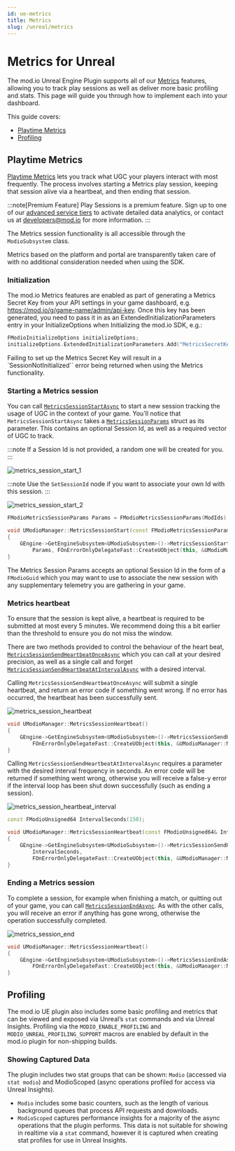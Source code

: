 ```yaml
---
id: ue-metrics
title: Metrics
slug: /unreal/metrics
---
```


# Metrics for Unreal

The mod.io Unreal Engine Plugin supports all of our [Metrics](https://docs.mod.io/metrics/) features, allowing you to track play sessions as well as deliver more basic profiling and stats. This page will guide you through how to implement each into your dashboard.

This guide covers:

* [Playtime Metrics](#playtime-metrics)
* [Profiling](#profiling)

## Playtime Metrics

[Playtime Metrics](https://docs.mod.io/metrics/game#play-sessions) lets you track what UGC your players interact with most frequently. The process involves starting a Metrics play session, keeping that session alive via a heartbeat, and then ending that session.

:::note[Premium Feature]
Play Sessions is a premium feature. Sign up to one of our [advanced service tiers](https://mod.io/pricing) to activate detailed data analytics, or contact us at developers@mod.io for more information.
:::

The Metrics session functionality is all accessible through the `ModioSubsystem` class.

Metrics based on the platform and portal are transparently taken care of with no additional consideration needed when using the SDK.

### Initialization

The mod.io Metrics features are enabled as part of generating a Metrics Secret Key from your API settings in your game dashboard, e.g. https://mod.io/g/game-name/admin/api-key. Once this key has been generated, you need to pass it in as an ExtendedInitializationParameters entry in your InitializeOptions when Initializing the mod.io SDK, e.g.:


```cpp
FModioInitializeOptions initializeOptions;
initializeOptions.ExtendedInitializationParameters.Add("MetricsSecretKey", "00000000-1111-2222-3333-444444444444");
```

Failing to set up the Metrics Secret Key will result in a `SessionNotInitialized`` error being returned when using the Metrics functionality.

### Starting a Metrics session

You can call [`MetricsSessionStartAsync`](/unreal/refdocs/#metricssessionstartasync) to start a new session tracking the usage of UGC in the context of your game. You'll notice that `MetricsSessionStartAsync` takes a [`MetricsSessionParams`](/unreal/refdocs/#modiometricssessionparams) struct as its parameter. This contains an optional Session Id, as well as a required vector of UGC to track.

:::note
If a Session Id is not provided, a random one will be created for you.
:::

<Tabs group-id="languages">
  <TabItem value="blueprint" label="Blueprint">

  ![metrics_session_start_1](img/metrics_session_start_1.png)

:::note
Use the `SetSessionId` node if you want to associate your own Id with this session.
:::

  ![metrics_session_start_2](img/metrics_session_start_2.png)

  </TabItem>
  <TabItem value="c++" label="C++" default>

```cpp
FModioMetricsSessionParams Params = FModioMetricsSessionParams(ModIds);

void UModioManager::MetricsSessionStart(const FModioMetricsSessionParams& Params)
{
	GEngine->GetEngineSubsystem<UModioSubsystem>()->MetricsSessionStartAsync(
		Params, FOnErrorOnlyDelegateFast::CreateUObject(this, &UModioManager::MetricsSessionStartCallback));
}
```

</TabItem>
</Tabs>

The Metrics Session Params accepts an optional Session Id in the form of a `FModioGuid` which you may want to use to associate the new session with any supplementary telemetry you are gathering in your game.

### Metrics heartbeat

To ensure that the session is kept alive, a heartbeat is required to be submitted at most every 5 minutes. We recommend doing this a bit earlier than the threshold to ensure you do not miss the window.

There are two methods provided to control the behaviour of the heart beat, [`MetricsSessionSendHeartbeatOnceAsync`](/unreal/refdocs/#metricssessionsendheartbeatonceasync) which you can call at your desired precision, as well as a single call and forget [`MetricsSessionSendHeartbeatAtIntervalAsync`](/unreal/refdocs/#metricssessionsendheartbeatatintervalasync) with a desired interval.

Calling `MetricsSessionSendHeartbeatOnceAsync` will submit a single heartbeat, and return an error code if something went wrong. If no error has occurred, the heartbeat has been successfully sent.

<Tabs group-id="languages">
  <TabItem value="blueprint" label="Blueprint">


  ![metrics_session_heartbeat](img/metrics_session_heartbeat.png)

  </TabItem>
  <TabItem value="c++" label="C++" default>

```cpp
void UModioManager::MetricsSessionHeartbeat()
{
	GEngine->GetEngineSubsystem<UModioSubsystem>()->MetricsSessionSendHeartbeatOnceAsync(
		FOnErrorOnlyDelegateFast::CreateUObject(this, &UModioManager::MetricsSessionHeartbeatCallback));
}
```

</TabItem>
</Tabs>

Calling `MetricsSessionSendHeartbeatAtIntervalAsync` requires a parameter with the desired interval frequency in seconds. An error code will be returned if something went wrong, otherwise you will receive a false-y error if the interval loop has been shut down successfully (such as ending a session).

<Tabs group-id="languages">
  <TabItem value="blueprint" label="Blueprint">


  ![metrics_session_heartbeat_interval](img/metrics_session_heartbeat_interval.png)

  </TabItem>
  <TabItem value="c++" label="C++" default>

```cpp
const FModioUnsigned64 IntervalSeconds(150);

void UModioManager::MetricsSessionHeartbeat(const FModioUnsigned64& IntervalSeconds)
{
	GEngine->GetEngineSubsystem<UModioSubsystem>()->MetricsSessionSendHeartbeatAtIntervalAsync(
		IntervalSeconds, 
		FOnErrorOnlyDelegateFast::CreateUObject(this, &UModioManager::MetricsSessionHeartbeatCallback));
}
```

</TabItem>
</Tabs>

### Ending a Metrics session

To complete a session, for example when finishing a match, or quitting out of your game, you can call [`MetricsSessionEndAsync`](/unreal/refdocs/#metricssessionendasync).
As with the other calls, you will receive an error if anything has gone wrong, otherwise the operation successfully completed.

<Tabs group-id="languages">
  <TabItem value="blueprint" label="Blueprint">


  ![metrics_session_end](img/metrics_session_end.png)

  </TabItem>
  <TabItem value="c++" label="C++" default>


```cpp
void UModioManager::MetricsSessionHeartbeat()
{
	GEngine->GetEngineSubsystem<UModioSubsystem>()->MetricsSessionEndAsync(
		FOnErrorOnlyDelegateFast::CreateUObject(this, &UModioManager::MetricsSessionHeartbeatCallback));
}
```

</TabItem>
</Tabs>

## Profiling

The mod.io UE plugin also includes some basic profiling and metrics that can be viewed and exposed via Unreal’s `stat` commands and via Unreal Insights. Profiling via the `MODIO_ENABLE_PROFILING` and `MODIO_UNREAL_PROFILING_SUPPORT` macros are enabled by default in the mod.io plugin for non-shipping builds.

### Showing Captured Data

The plugin includes two stat groups that can be shown: `Modio` (accessed via `stat modio`) and ModioScoped (async operations profiled for access via Unreal Insights).
* `Modio` includes some basic counters, such as the length of various background queues that process API requests and downloads.
* `ModioScoped` captures performance insights for a majority of the async operations that the plugin performs. This data is not suitable for showing in realtime via a `stat` command, however it is captured when creating stat profiles for use in Unreal Insights.
